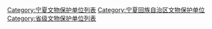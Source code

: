[[Category:宁夏文物保护单位列表|Category:宁夏文物保护单位列表]]
[[Category:宁夏回族自治区文物保护单位|Category:宁夏回族自治区文物保护单位]]
[[Category:省级文物保护单位列表|Category:省级文物保护单位列表]]